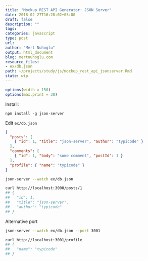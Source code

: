```yaml
---
title: "Mockup REST API Generator: JSON Server"
date: 2018-02-27T16:28:02+03:00 
draft: false
description: ""
tags:
categories: javascript
type: post
url:
author: "Mert Nuhoglu"
output: html_document
blog: mertnuhoglu.com
resource_files:
- ex/db.json
path: ~/projects/study/js/mockup_rest_api_jsonserver.Rmd
state: wip
---
```


<style>
  .main-container {
    max-width: 1600px !important;
  }
</style>

``` r
options(width = 150)
options(max.print = 30)
``` 

Install:

    npm install -g json-server

Edit `ex/db.json`

``` json
{
  "posts": [
    { "id": 1, "title": "json-server", "author": "typicode" }
  ],
  "comments": [
    { "id": 1, "body": "some comment", "postId": 1 }
  ],
  "profile": { "name": "typicode" }
}
``` 

``` bash
json-server --watch ex/db.json
``` 

``` bash
curl http://localhost:3000/posts/1
## {
##   "id": 1,
##   "title": "json-server",
##   "author": "typicode"
## }
``` 

Alternative port

``` bash
json-server --watch ex/db.json --port 3001
``` 

``` bash
curl http://localhost:3001/profile
## {
##   "name": "typicode"
## }
``` 

